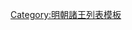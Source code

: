 {{ming|title=明朝益德安國諸王|ed=益德安國|head=[[萬曆]]二十三年（[[1595年]]）封。|
{{ming/title}}
{{ming/list|德安王|[[朱常洞]]|朱翊鈏、嫡十二子|[[1595年]]—[[1603年]]前|萬曆二十三年封，薨。}}
{{ming/list|德安王|[[朱由枘]]|朱常洞、嫡一子|[[1603年]]—[[1645年]]|萬曆三十一年封[[长子 (封号)|長子]]，同年襲封。[[隆武]]元年八月薨。}}
}}<noinclude>
[[Category:明朝諸王列表模板]]
</noinclude>